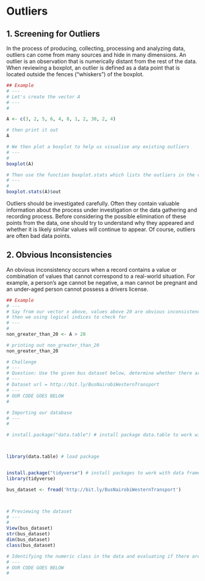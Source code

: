 
# Outliers

## 1. Screening for Outliers

In the process of producing, collecting, processing and analyzing data, outliers can come from many sources and hide in many dimensions. An outlier is an observation that is numerically distant from the rest of the data. When reviewing a boxplot, an outlier is defined as a data point that is located outside the fences (“whiskers”) of the boxplot.




```R
## Example 
# ---
# Let's create the vector A
# ---
# 

A <- c(3, 2, 5, 6, 4, 8, 1, 2, 30, 2, 4)

# then print it out 
A


```


```R
# We then plot a boxplot to help us visualise any existing outliers 
# ---
#  
boxplot(A)


```


```R
# Then use the function boxplot.stats which lists the outliers in the vectors
# ---
# 
boxplot.stats(A)$out


```

Outliers should be investigated carefully. Often they contain valuable information about the process under investigation or the data gathering and recording process. Before considering the possible elimination of these points from the data, one should try to understand why they appeared and whether it is likely similar values will continue to appear. Of course, outliers are often bad data points.

## 2. Obvious Inconsistencies 

An obvious inconsistency occurs when a record contains a value or combination of values that cannot correspond to a real-world situation. For example, a person's age cannot be negative, a man cannot be pregnant and an under-aged person cannot possess a drivers license.


```R
## Example 
# ---
# Say from our vector x above, values above 20 are obvious inconsistencies 
# then we using logical indices to check for 
# ---
#
non_greater_than_20 <- A > 20

# printing out non_greater_than_20
non_greater_than_20


```


```R

# Challenge 
# ---
# Question: Use the given bus dataset below, determine whether there are any obvious inconsistencies 
# ---
# Dataset url = http://bit.ly/BusNairobiWesternTransport
# ---
# OUR CODE GOES BELOW
# 

# Importing our database
# ---
# 

# install.package("data.table") # install package data.table to work with data tables



library(data.table) # load package


install.package("tidyverse") # install packages to work with data frame - extends into visualization
library(tidyverse) 

bus_dataset <- fread('http://bit.ly/BusNairobiWesternTransport')



# Previewing the dataset
# ---
# 
View(bus_dataset)
str(bus_dataset)
dim(bus_dataset)
class(bus_dataset)

# Identifying the numeric class in the data and evaluating if there are any outliers
# ---
# OUR CODE GOES BELOW
# 


```
